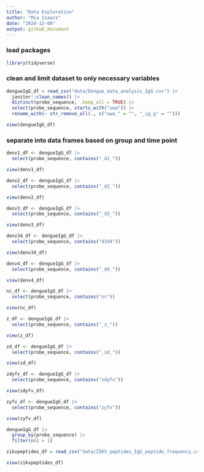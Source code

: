```yaml
---
title: "Data Exploration"
author: "Mia Isaacs"
date: "2024-12-08"
output: github_document
---
```


### load packages

```r
library(tidyverse)
```

### clean and limit dataset to only necessary variables

```r
dengueIgG_df = read_csv("data/Dengue_data_analysis_IgG.csv") |> 
  janitor::clean_names() |> 
  distinct(probe_sequence, .keep_all = TRUE) |> 
  select(probe_sequence, starts_with("uwa")) |> 
  rename_with(~ str_remove_all(., c("uwa_" = "", "_ig_g" = "")))

view(dengueIgG_df)
```

### separate into data frames based on group and time point

```r
denv1_df <- dengueIgG_df |> 
  select(probe_sequence, contains("_d1_"))

view(denv1_df)
```

```r
denv2_df <- dengueIgG_df |> 
  select(probe_sequence, contains("_d2_"))

view(denv2_df)
```

```r
denv3_df <- dengueIgG_df |> 
  select(probe_sequence, contains("_d3_"))

view(denv3_df)
```

```r
denv34_df <- dengueIgG_df |> 
  select(probe_sequence, contains("d3d4"))

view(denv34_df)
```

```r
denv4_df <- dengueIgG_df |> 
  select(probe_sequence, contains("_d4_"))

view(denv4_df)
```

```r
nc_df <- dengueIgG_df |> 
  select(probe_sequence, contains("nc"))

view(nc_df)
```

```r
z_df <- dengueIgG_df |> 
  select(probe_sequence, contains("_z_"))

view(z_df)
```

```r
zd_df <- dengueIgG_df |> 
  select(probe_sequence, contains("_zd_"))

view(zd_df)
```

```r
zdyfv_df <- dengueIgG_df |> 
  select(probe_sequence, contains("zdyfv"))

view(zdyfv_df)
```

```r
zyfv_df <- dengueIgG_df |> 
  select(probe_sequence, contains("zyfv"))

view(zyfv_df)
```



```r
dengueIgG_df |> 
  group_by(probe_sequence) |> 
  filter(n() > 1)
```


```r
zikvpeptides_df = read_csv("data/ZIKV_peptides_IgG_peptide_frequency.csv")

view(zikvpeptides_df)
```













